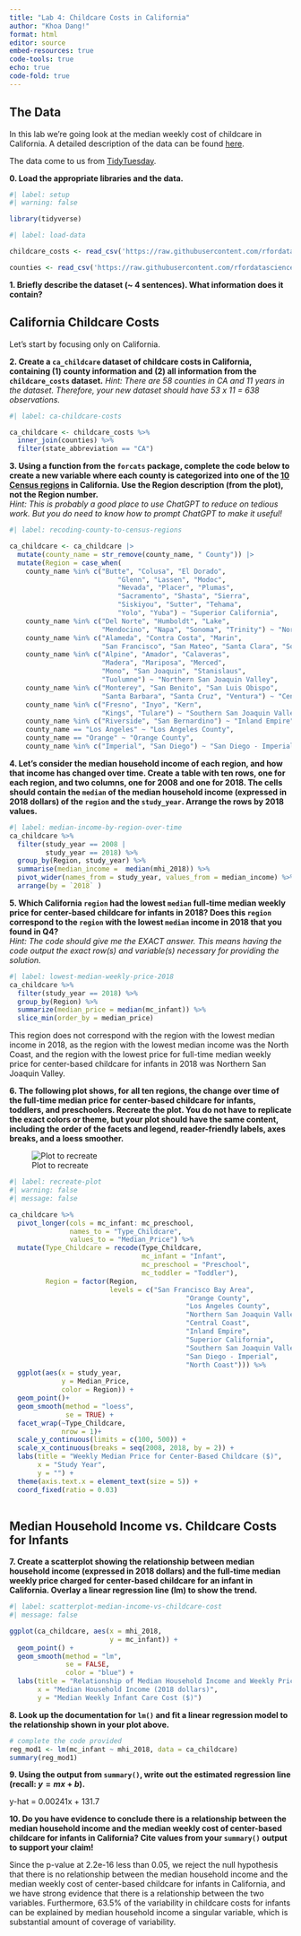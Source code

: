 ```yaml
---
title: "Lab 4: Childcare Costs in California"
author: "Khoa Dang!"
format: html
editor: source
embed-resources: true
code-tools: true
echo: true
code-fold: true
---
```


## The Data

In this lab we're going look at the median weekly cost of childcare in
California. A detailed description of the data can be found [here](https://github.com/rfordatascience/tidytuesday/blob/master/data/2023/2023-05-09/readme.md).

The data come to us from [TidyTuesday](https://github.com/rfordatascience/tidytuesday).

**0. Load the appropriate libraries and the data.**

```r
#| label: setup
#| warning: false

library(tidyverse)
```

```r
#| label: load-data

childcare_costs <- read_csv('https://raw.githubusercontent.com/rfordatascience/tidytuesday/master/data/2023/2023-05-09/childcare_costs.csv', show_col_types = FALSE)

counties <- read_csv('https://raw.githubusercontent.com/rfordatascience/tidytuesday/master/data/2023/2023-05-09/counties.csv', show_col_types = FALSE)
```

**1. Briefly describe the dataset (~ 4 sentences). What information does it contain?**

## California Childcare Costs

Let's start by focusing only on California. 

**2. Create a `ca_childcare` dataset of childcare costs in California, containing (1) county information and (2) all information from the `childcare_costs` dataset.** 
*Hint: There are 58 counties in CA and 11 years in the dataset. Therefore, your new dataset should have 53 x 11 = 638 observations.*

```r
#| label: ca-childcare-costs

ca_childcare <- childcare_costs %>%
  inner_join(counties) %>%
  filter(state_abbreviation == "CA")
```

**3. Using a function from the `forcats` package, complete the code below to create a new variable where each county is categorized into one of the [10 Census regions](https://census.ca.gov/regions/) in California. Use the Region description (from the plot), not the Region number.**  
*Hint: This is probably a good place to use ChatGPT to reduce on tedious work. But you do need to know how to prompt ChatGPT to make it useful!*

```r
#| label: recoding-county-to-census-regions

ca_childcare <- ca_childcare |> 
  mutate(county_name = str_remove(county_name, " County")) |>
  mutate(Region = case_when( 
    county_name %in% c("Butte", "Colusa", "El Dorado", 
                           "Glenn", "Lassen", "Modoc", 
                           "Nevada", "Placer", "Plumas", 
                           "Sacramento", "Shasta", "Sierra", 
                           "Siskiyou", "Sutter", "Tehama", 
                           "Yolo", "Yuba") ~ "Superior California",
    county_name %in% c("Del Norte", "Humboldt", "Lake", 
                       "Mendocino", "Napa", "Sonoma", "Trinity") ~ "North Coast",
    county_name %in% c("Alameda", "Contra Costa", "Marin", 
                       "San Francisco", "San Mateo", "Santa Clara", "Solano") ~ "San Francisco Bay Area",
    county_name %in% c("Alpine", "Amador", "Calaveras", 
                       "Madera", "Mariposa", "Merced", 
                       "Mono", "San Joaquin", "Stanislaus", 
                       "Tuolumne") ~ "Northern San Joaquin Valley",
    county_name %in% c("Monterey", "San Benito", "San Luis Obispo", 
                       "Santa Barbara", "Santa Cruz", "Ventura") ~ "Central Coast",
    county_name %in% c("Fresno", "Inyo", "Kern", 
                       "Kings", "Tulare") ~ "Southern San Joaquin Valley",
    county_name %in% c("Riverside", "San Bernardino") ~ "Inland Empire",
    county_name == "Los Angeles" ~ "Los Angeles County",
    county_name == "Orange" ~ "Orange County",
    county_name %in% c("Imperial", "San Diego") ~ "San Diego - Imperial"))
```


**4. Let's consider the median household income of each region, and how that income has changed over time. Create a table with ten rows, one for each region, and two columns, one for 2008 and one for 2018. The cells should contain the `median` of the median household income (expressed in 2018 dollars) of the `region` and the `study_year`. Arrange the rows by 2018 values.**

```r
#| label: median-income-by-region-over-time
ca_childcare %>%
  filter(study_year == 2008 | 
         study_year == 2018) %>%
  group_by(Region, study_year) %>%
  summarise(median_income =  median(mhi_2018)) %>%
  pivot_wider(names_from = study_year, values_from = median_income) %>%
  arrange(by = `2018` )
```


**5. Which California `region` had the lowest `median` full-time median weekly price for center-based childcare for infants in 2018? Does this `region` correspond to the `region` with the lowest `median` income in 2018 that you found in Q4?**  
*Hint: The code should give me the EXACT answer. This means having the code output the exact row(s) and variable(s) necessary for providing the solution.*

```r
#| label: lowest-median-weekly-price-2018
ca_childcare %>%
  filter(study_year == 2018) %>%
  group_by(Region) %>%
  summarize(median_price = median(mc_infant)) %>%
  slice_min(order_by = median_price)

```
This region does not correspond with the region with the lowest median income in 2018, as the region with the lowest median income was the North Coast, and the region with the lowest price for full-time median weekly price for center-based childcare for infants in 2018 was Northern San Joaquin Valley. 

**6. The following plot shows, for all ten regions, the change over time of the full-time median price for center-based childcare for infants, toddlers, and preschoolers. Recreate the plot. You do not have to replicate the exact colors or theme, but your plot should have the same content, including the order of the facets and legend, reader-friendly labels, axes breaks, and a loess smoother.**

![Plot to recreate](https://atheobold.github.io/groupworthy-data-science/labs/instructions/images/lab-4-recreate-plot.png)

```r
#| label: recreate-plot
#| warning: false
#| message: false

ca_childcare %>% 
  pivot_longer(cols = mc_infant: mc_preschool,
               names_to = "Type_Childcare",
               values_to = "Median_Price") %>%
  mutate(Type_Childcare = recode(Type_Childcare, 
                                 mc_infant = "Infant", 
                                 mc_preschool = "Preschool", 
                                 mc_toddler = "Toddler"),
         Region = factor(Region, 
                         levels = c("San Francisco Bay Area", 
                                            "Orange County", 
                                            "Los Angeles County", 
                                            "Northern San Joaquin Valley", 
                                            "Central Coast", 
                                            "Inland Empire", 
                                            "Superior California", 
                                            "Southern San Joaquin Valley", 
                                            "San Diego - Imperial", 
                                            "North Coast"))) %>%
  ggplot(aes(x = study_year, 
             y = Median_Price, 
             color = Region)) +
  geom_point()+
  geom_smooth(method = "loess", 
              se = TRUE) +
  facet_wrap(~Type_Childcare, 
             nrow = 1)+
  scale_y_continuous(limits = c(100, 500)) +
  scale_x_continuous(breaks = seq(2008, 2018, by = 2)) +
  labs(title = "Weekly Median Price for Center-Based Childcare ($)",
       x = "Study Year", 
       y = "") +
  theme(axis.text.x = element_text(size = 5)) + 
  coord_fixed(ratio = 0.03) 
  
```


## Median Household Income vs. Childcare Costs for Infants

**7. Create a scatterplot showing the relationship between median household income (expressed in 2018 dollars) and the full-time median weekly price charged for center-based childcare for an infant in California. Overlay a linear regression line (lm) to show the trend.**

```r
#| label: scatterplot-median-income-vs-childcare-cost
#| message: false

ggplot(ca_childcare, aes(x = mhi_2018, 
                         y = mc_infant)) +
  geom_point() +
  geom_smooth(method = "lm", 
              se = FALSE, 
              color = "blue") +
  labs(title = "Relationship of Median Household Income and Weekly Price for Infants in Childcare", 
       x = "Median Household Income (2018 dollars)",
       y = "Median Weekly Infant Care Cost ($)")
```

**8. Look up the documentation for `lm()` and fit a linear regression model to the relationship shown in your plot above.**

```r
# complete the code provided
reg_mod1 <- lm(mc_infant ~ mhi_2018, data = ca_childcare)
summary(reg_mod1)
```

**9. Using the output from `summary()`, write out the estimated regression line (recall: $y = mx + b$).**

y-hat =  0.00241x + 131.7

**10. Do you have evidence to conclude there is a relationship between the median household income and the median weekly cost of center-based childcare for infants in California? Cite values from your `summary()` output to support your claim!**

Since the p-value at 2.2e-16 less than 0.05, we reject the null hypothesis that there is no relationship between the median household income and the median weekly cost of center-based childcare for infants in California, and we have strong evidence that there is a relationship between the two variables. Furthermore, 63.5% of the variability in childcare costs for infants can be explained by median household income a singular variable, which is substantial amount of coverage of variability. 